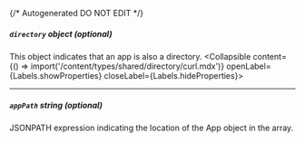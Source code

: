 {/* Autogenerated DO NOT EDIT  */}

##### `directory` _object (optional)_
This object indicates that an app is also a directory.
<Collapsible content={() => import('/content/types/shared/directory/curl.mdx')} openLabel={Labels.showProperties} closeLabel={Labels.hideProperties}>
</Collapsible>

---
##### `appPath` _string (optional)_
JSONPATH expression indicating the location of the App object in the  array.


